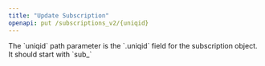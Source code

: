 ```yaml
---
title: "Update Subscription"
openapi: put /subscriptions_v2/{uniqid}
---
```


<Note>
The `uniqid` path parameter is the `.uniqid` field for the subscription object. It should start with `sub_`
</Note>